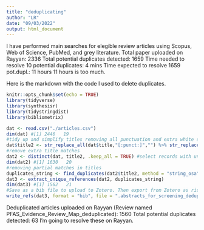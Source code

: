 ```yaml
---
title: "deduplicating"
author: "LR"
date: "09/03/2022"
output: html_document
---
```


I have performed main searches for elegible review articles using Scopus, Web of Science, PubMed, and grey literature.
Total paper uploaded on Rayyan: 2336
Total potential duplicates detected: 1659 
Time needed to resolve 10 potential duplicates: 4 mins
Time expected to resolve 1659 pot.dupl.: 11 hours
11 hours is too much.

Here is the markdown with the code I used to delete duplicates.

```r
knitr::opts_chunk$set(echo = TRUE)
library(tidyverse)
library(synthesisr)
library(tidystringdist)
library(bibliometrix)

dat <- read.csv("./articles.csv")
dim(dat) #[1] 2446   19
#tidy up and simplify titles removing all punctuation and extra white spaces
dat$title2 <- str_replace_all(dat$title,"[:punct:]","") %>% str_replace_all(.,"[ ]+", " ") %>% tolower()
#remove extra title matches
dat2 <- distinct(dat, title2, .keep_all = TRUE) #select records with unique titles (removes exact duplicates)
dim(dat2) #[1] 1630   20
#removing partial matches in titles
duplicates_string <- find_duplicates(dat2$title2, method = "string_osa", to_lower = TRUE, rm_punctuation = TRUE, threshold = 7)
dat3 <- extract_unique_references(dat2, duplicates_string)
dim(dat3) #[1] 1562   21
#Save as a bib file to upload to Zotero. Then export from Zotero as ris file to reimport into Rayyan
write_refs(dat3, format = "bib", file = ".abstracts_for_screening_deduplicated.bib")
```

Deduplicated articles uploaded on Rayyan (Review named PFAS_Evidence_Review_Map_deduplicated): 1560
Total potential duplicates detected: 63
I'm going to resolve these on Rayyan.